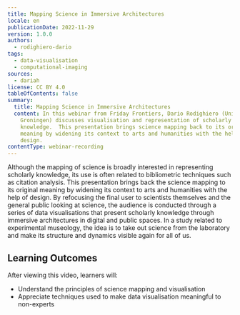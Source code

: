 ```yaml
---
title: Mapping Science in Immersive Architectures
locale: en
publicationDate: 2022-11-29
version: 1.0.0
authors:
  - rodighiero-dario
tags:
  - data-visualisation
  - computational-imaging
sources:
  - dariah
license: CC BY 4.0
tableOfContents: false
summary:
  title: Mapping Science in Immersive Architectures
  content: In this webinar from Friday Frontiers, Dario Rodighiero (University of
    Groningen) discusses visualisation and representation of scholarly
    knowledge.  This presentation brings science mapping back to its original
    meaning by widening its context to arts and humanities with the help of
    design.
contentType: webinar-recording
---
```

Although the mapping of science is broadly interested in representing scholarly knowledge, its use is often related to bibliometric techniques such as citation analysis. This presentation brings back the science mapping to its original meaning by widening its context to arts and humanities with the help of design. By refocusing the final user to scientists themselves and the general public looking at science, the audience is conducted through a series of data visualisations that present scholarly knowledge through immersive architectures in digital and public spaces. In a study related to experimental museology, the idea is to take out science from the laboratory and make its structure and dynamics visible again for all of us.

## L﻿earning Outcomes

A﻿fter viewing this video, learners will:

* U﻿nderstand the principles of science mapping and visualisation
* A﻿ppreciate techniques used to make data visualisation meaningful to non-experts

<VideoCard provider="youtube" id="1pqhYoYfZC0" title="Mapping Science in Immersive Architectures" subtitle="Click here to view" image="images/dario-rodighiero-thumbnail.png" />
